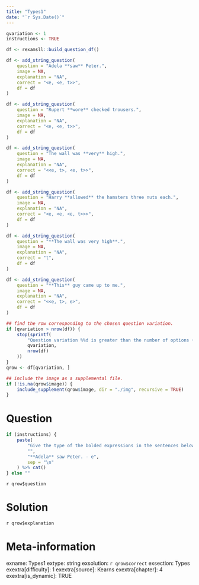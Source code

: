 ```yaml
---
title: "Types1"
date: "`r Sys.Date()`"
---
```


```r
qvariation <- 1
instructions <- TRUE
```

```r
df <- rexamsll::build_question_df()

df <- add_string_question(
    question = "Adela **saw** Peter.",
    image = NA,
    explanation = "NA",
    correct = "<e, <e, t>>",
    df = df
)

df <- add_string_question(
    question = "Rupert **wore** checked trousers.",
    image = NA,
    explanation = "NA",
    correct = "<e, <e, t>>",
    df = df
)

df <- add_string_question(
    question = "The wall was **very** high.",
    image = NA,
    explanation = "NA",
    correct = "<<e, t>, <e, t>>",
    df = df
)

df <- add_string_question(
    question = "Harry **allowed** the hamsters three nuts each.",
    image = NA,
    explanation = "NA",
    correct = "<e, <e, <e, t>>>",
    df = df
)

df <- add_string_question(
    question = "**The wall was very high**.",
    image = NA,
    explanation = "NA",
    correct = "t",
    df = df
)

df <- add_string_question(
    question = "**This** guy came up to me.",
    image = NA,
    explanation = "NA",
    correct = "<<e, t>, e>",
    df = df
)

## find the row corresponding to the chosen question variation.
if (qvariation > nrow(df)) {
    stop(sprintf(
        "Question variation %%d is greater than the number of options (%%d).",
        qvariation,
        nrow(df)
    ))
}
qrow <- df[qvariation, ]

## include the image as a supplemental file.
if (!is.na(qrow$image)) {
    include_supplement(qrow$image, dir = "./img", recursive = TRUE)
}
```

Question
========
```r
if (instructions) {
    paste(
        "Give the type of the bolded expressions in the sentences below. Example:",
        "",
        "**Adela** saw Peter. - e",
        sep = "\n"
    ) %>% cat()
} else ""
```

`r qrow$question`


Solution
========
`r qrow$explanation`


Meta-information
================
exname: Types1
extype: string
exsolution: `r qrow$correct`
exsection: Types
exextra[difficulty]: 1
exextra[source]: Kearns
exextra[chapter]: 4
exextra[is_dynamic]: TRUE

